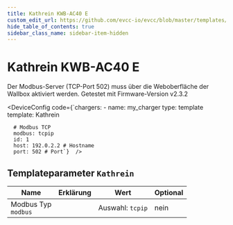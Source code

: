 ```yaml
---
title: Kathrein KWB-AC40 E
custom_edit_url: https://github.com/evcc-io/evcc/blob/master/templates/definition/charger/Kathrein.yaml
hide_table_of_contents: true
sidebar_class_name: sidebar-item-hidden
---
```



# Kathrein KWB-AC40 E

<div className="device-detail-container">
  <div className="device-detail-content">
    <DeviceFeatures features="1p3p,mA,sponsorship" />

Der Modbus-Server (TCP-Port 502) muss über die Weboberfläche der Wallbox aktiviert werden. Getestet mit Firmware-Version v2.3.2


<DeviceConfig code={`chargers:
    - name: my_charger
      type: template
      template: Kathrein
      
      # Modbus TCP
      modbus: tcpip
      id: 1
      host: 192.0.2.2 # Hostname
      port: 502 # Port`}  />
  </div>
  <div className="device-detail-icon">
    <evcc-icon
      type="charger"
      name="kathrein-kwb-ac40-e"
      size="400px"
      alt="Kathrein KWB-AC40 E"
      className="device-detail-icon-img"
    ></evcc-icon>
  </div>
</div>

## Templateparameter `Kathrein`

| Name | Erklärung | Wert | Optional |
|-----------|-----------|------|----------|
| Modbus Typ<br/>`modbus` |  | Auswahl: `tcpip` | nein |

<SponsorshipRequired />

